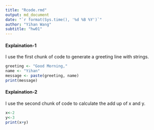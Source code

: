 ```yaml
---
title: "Rcode.rmd"
output: md_document
date: "`r format(Sys.time(), '%d %B %Y')`"
author: "Yihan Wang" 
subtitle: "hw01"
---
```



#### Explaination-1
I use the first chunk of code to generate a greeting line with strings.

```r
greeting <- "Good Morning,"
name <- "Yihan"
message <- paste(greeting, name)
print(message)
```


#### Explaination-2
I use the second chunk of code to calculate the add up of x and y.

```r
x<-2
y<-3
print(x+y)
```



